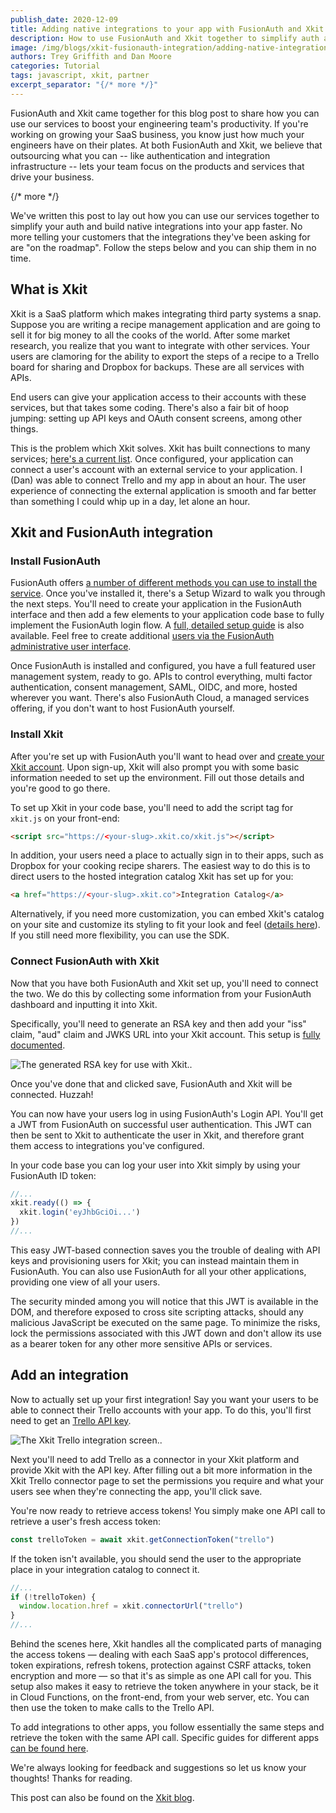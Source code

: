 ```yaml
---
publish_date: 2020-12-09 
title: Adding native integrations to your app with FusionAuth and Xkit
description: How to use FusionAuth and Xkit together to simplify auth and integration development.
image: /img/blogs/xkit-fusionauth-integration/adding-native-integrations-to-your-app-with-fusionauth-and-xkit-header-image.png
authors: Trey Griffith and Dan Moore
categories: Tutorial
tags: javascript, xkit, partner
excerpt_separator: "{/* more */}"
---
```


FusionAuth and Xkit came together for this blog post to share how you can use our services to boost your engineering team's productivity. If you're working on growing your SaaS business, you know just how much your engineers have on their plates. At both FusionAuth and Xkit, we believe that outsourcing what you can -- like authentication and integration infrastructure -- lets your team focus on the products and services that drive your business.

{/* more */}

We've written this post to lay out how you can use our services together to simplify your auth and build native integrations into your app faster. No more telling your customers that the integrations they've been asking for are "on the roadmap". Follow the steps below and you can ship them in no time.


## What is Xkit

Xkit is a SaaS platform which makes integrating third party systems a snap. Suppose you are writing a recipe management application and are going to sell it for big money to all the cooks of the world. After some market research, you realize that you want to integrate with other services. Your users are clamoring for the ability to export the steps of a recipe to a Trello board for sharing and Dropbox for backups. These are all services with APIs. 

End users can give your application access to their accounts with these services, but that takes some coding. There's also a fair bit of hoop jumping: setting up API keys and OAuth consent screens, among other things.

This is the problem which Xkit solves. Xkit has built connections to many services; [here's a current list](https://docs.xkit.co/docs/connecting-with-apps-overview). Once configured, your application can connect a user's account with an external service to your application. I (Dan) was able to connect Trello and my app in about an hour. The user experience of connecting the external application is smooth and far better than something I could whip up in a day, let alone an hour.

## Xkit and FusionAuth integration

### Install FusionAuth

FusionAuth offers [a number of different methods you can use to install the service](/docs/get-started/download-and-install). Once you've installed it, there's a Setup Wizard to walk you through the next steps. You'll need to create your application in the FusionAuth interface and then add a few elements to your application code base to fully implement the FusionAuth login flow. A [full, detailed setup guide](/docs/quickstarts/5-minute-setup-guide) is also available. Feel free to create additional [users via the FusionAuth administrative user interface](/docs/get-started/core-concepts/users).

Once FusionAuth is installed and configured, you have a full featured user management system, ready to go. APIs to control everything, multi factor authentication, consent management, SAML, OIDC, and more, hosted wherever you want. There's also FusionAuth Cloud, a managed services offering, if you don't want to host FusionAuth yourself.

### Install Xkit

After you're set up with FusionAuth you'll want to head over and [create your Xkit account](https://app.xkit.co/sign-up). Upon sign-up, Xkit will also prompt you with some basic information needed to set up the environment. Fill out those details and you're good to go there.

To set up Xkit in your code base, you'll need to add the script tag for `xkit.js` on your front-end:

```html
<script src="https://<your-slug>.xkit.co/xkit.js"></script>
```

In addition, your users need a place to actually sign in to their apps, such as Dropbox for your cooking recipe sharers. The easiest way to do this is to direct users to the hosted integration catalog Xkit has set up for you:

```html
<a href="https://<your-slug>.xkit.co">Integration Catalog</a>
```
Alternatively, if you need more customization, you can embed Xkit's catalog on your site and customize its styling to fit your look and feel ([details here](https://docs.xkit.co/docs/self-hosted-catalog)). If you still need more flexibility, you can use the SDK.

### Connect FusionAuth with Xkit

Now that you have both FusionAuth and Xkit set up, you'll need to connect the two. We do this by collecting some information from your FusionAuth dashboard and inputting it into Xkit. 

Specifically, you'll need to generate an RSA key and then add your "iss" claim, "aud" claim and JWKS URL into your Xkit account. This setup is [fully documented](https://docs.xkit.co/docs/fusionauth).

![The generated RSA key for use with Xkit..](/img/blogs/xkit-fusionauth-integration/rsa-keypair.png)

Once you've done that and clicked save, FusionAuth and Xkit will be connected. Huzzah!

You can now have your users log in using FusionAuth's Login API. You'll get a JWT from FusionAuth on successful user authentication. This JWT can then be sent to Xkit to authenticate the user in Xkit, and therefore grant them access to integrations you've configured.

In your code base you can log your user into Xkit simply by using your FusionAuth ID token: 

```javascript
//...
xkit.ready(() => {
  xkit.login('eyJhbGciOi...')
})
//...
```
						
This easy JWT-based connection saves you the trouble of dealing with API keys and provisioning users for Xkit; you can instead maintain them in FusionAuth. You can also use FusionAuth for all your other applications, providing one view of all your users.
						
The security minded among you will notice that this JWT is available in the DOM, and therefore exposed to cross site scripting attacks, should any malicious JavaScript be executed on the same page. To minimize the risks, lock the permissions associated with this JWT down and don't allow its use as a bearer token for any other more sensitive APIs or services. 

## Add an integration

Now to actually set up your first integration! Say you want your users to be able to connect their Trello accounts with your app. To do this, you'll first need to get an [Trello API key](https://trello.com/app-key).

![The Xkit Trello integration screen..](/img/blogs/xkit-fusionauth-integration/xkit-trello-screenshot.png)

Next you'll need to add Trello as a connector in your Xkit platform and provide Xkit with the API key. After filling out a bit more information in the Xkit Trello connector page to set the permissions you require and what your users see when they're connecting the app, you'll click save. 

You're now ready to retrieve access tokens! You simply make one API call to retrieve a user's fresh access token:

```javascript
const trelloToken = await xkit.getConnectionToken("trello")
```

If the token isn't available, you should send the user to the appropriate place in your integration catalog to connect it.

```javascript
//...
if (!trelloToken) {
  window.location.href = xkit.connectorUrl("trello")
}
//...
```

Behind the scenes here, Xkit handles all the complicated parts of managing the access tokens — dealing with each SaaS app's protocol differences, token expirations, refresh tokens, protection against CSRF attacks, token encryption and more — so that it's as simple as one API call for you. This setup also makes it easy to retrieve the token anywhere in your stack, be it in Cloud Functions, on the front-end, from your web server, etc. You can then use the token to make calls to the Trello API.

To add integrations to other apps, you follow essentially the same steps and retrieve the token with the same API call. Specific guides for different apps [can be found here](https://docs.xkit.co/docs/connecting-with-apps-overview).

We're always looking for feedback and suggestions so let us know your thoughts! Thanks for reading.

This post can also be found on the [Xkit blog](https://xkit.co/post/adding-native-integrations-to-your-app-with-xkit-and-fusionauth).
